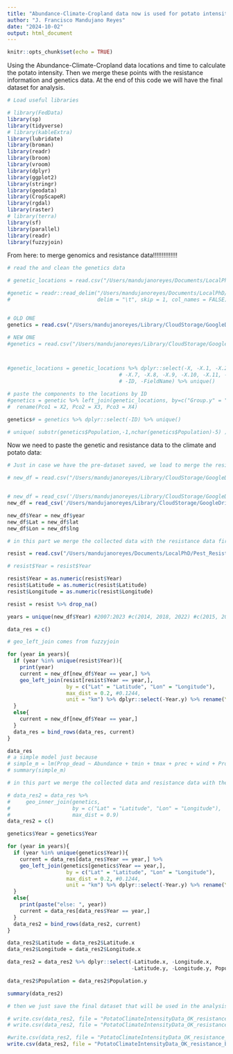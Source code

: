 ```yaml
---
title: "Abundance-Climate-Cropland data now is used for potato intensity calculation, resistance and genetics "
author: "J. Francisco Mandujano Reyes"
date: "2024-10-02"
output: html_document
---
```


```r
knitr::opts_chunk$set(echo = TRUE) 
```

Using the Abundance-Climate-Cropland data locations and time to calculate the potato intensity. Then we merge these points with the resistance information and genetics data. At the end of this code we will have the final dataset for analysis.

```r
# Load useful libraries

# library(FedData)
library(sp)
library(tidyverse)
# library(kableExtra)
library(lubridate)
library(broman)
library(readr)
library(broom)
library(vroom)
library(dplyr)
library(ggplot2)
library(stringr)
library(geodata)
library(CropScapeR)
library(rgdal)
library(raster)
# library(terra)
library(sf)
library(parallel)
library(readr)
library(fuzzyjoin)
```


###################################
###################################
###################################
###################################
###################################
###################################
###################################
###################################
###################################



From here: to merge genomics and resistance data!!!!!!!!!!!!!!





```r
# read the and clean the genetics data

# genetic_locations = read.csv("/Users/mandujanoreyes/Documents/LocalPhD/Pest_Resistance_Data/Populations_GBS.csv")

#genetic = readr::read_delim("/Users/mandujanoreyes/Documents/LocalPhD/Pest_Resistance_Data/population_eigenvectors.txt", 
#                            delim = "\t", skip = 1, col_names = FALSE)


# OLD ONE
genetics = read.csv("/Users/mandujanoreyes/Library/CloudStorage/GoogleDrive-juanipnc6@gmail.com/My Drive/PhD/JunZhu_WNS/Pest_resistance/Imputation/better_genetics_Mar18.csv")

# NEW ONE
#genetics = read.csv("/Users/mandujanoreyes/Library/CloudStorage/GoogleDrive-juanipnc6@gmail.com/My Drive/PhD/JunZhu_WNS/Pest_resistance/Imputation/better_genetics_Jun2.csv")



#genetic_locations = genetic_locations %>% dplyr::select(-X, -X.1, -X.2, -X.3, -X.4, -X.5, -X.6, 
                                    # -X.7, -X.8, -X.9, -X.10, -X.11, -CrossleyPop,
                                    # -ID, -FieldName) %>% unique()

# paste the components to the locations by ID
#genetics = genetic %>% left_join(genetic_locations, by=c("Group.y" = "Group")) %>% 
#  rename(Pco1 = X2, Pco2 = X3, Pco3 = X4)

genetics# = genetics %>% dplyr::select(-ID) %>% unique()

# unique( substr(genetics$Population,-1,nchar(genetics$Population)-5) )
```

Now we need to paste the genetic and resistance data to the climate and potato data:

```r
# Just in case we have the pre-dataset saved, we load to merge the resistance data:

# new_df = read.csv("/Users/mandujanoreyes/Library/CloudStorage/GoogleDrive-juanipnc6@gmail.com/My Drive/PhD/JunZhu_WNS/Pest_resistance/PotatoClimateIntensityData_OK.csv")


# new_df = read_csv('/Users/mandujanoreyes/Library/CloudStorage/GoogleDrive-juanipnc6@gmail.com/My Drive/PhD/JunZhu_WNS/Pest_resistance/Nursultan/FINAL_DATA/02_24_final_wo_outliers_newdata.csv')
new_df = read_csv('/Users/mandujanoreyes/Library/CloudStorage/GoogleDrive-juanipnc6@gmail.com/My Drive/PhD/JunZhu_WNS/Pest_resistance/Nursultan/FINAL_DATA/final_data_for_modeling.csv')

new_df$Year = new_df$year
new_df$Lat = new_df$lat
new_df$Lon = new_df$lng

# in this part we merge the collected data with the resistance data first by year and by nearest location (0.9 miles).

resist = read.csv("/Users/mandujanoreyes/Documents/LocalPhD/Pest_Resistance_Data/temporal_resistance_data.csv")

# resist$Year = resist$Year 

resist$Year = as.numeric(resist$Year)
resist$Latitude = as.numeric(resist$Latitude)
resist$Longitude = as.numeric(resist$Longitude)

resist = resist %>% drop_na()

years = unique(new_df$Year) #2007:2023 #c(2014, 2018, 2022) #c(2015, 2019)-1 #

data_res = c()

# geo_left_join comes from fuzzyjoin

for (year in years){
  if (year %in% unique(resist$Year)){
    print(year)
    current = new_df[new_df$Year == year,] %>%
    geo_left_join(resist[resist$Year == year,], 
                   by = c("Lat" = "Latitude", "Lon" = "Longitude"), 
                   max_dist = 0.2, #0.1244,
                   unit = "km") %>% dplyr::select(-Year.y) %>% rename(Year = Year.x) # 0.1244
  }
  else{
    current = new_df[new_df$Year == year,]
  }
  data_res = bind_rows(data_res, current)
}

data_res
# a simple model just because
# simple_m = lm(Prop_dead ~ Abundance + tmin + tmax + prec + wind + Prop_potato, data = data_res)
# summary(simple_m)

# in this part we merge the collected data and resistance data with the genetics data by nearest location (0.9 miles).

# data_res2 = data_res %>%
#     geo_inner_join(genetics,
#                    by = c("Lat" = "Latitude", "Lon" = "Longitude"), 
#                    max_dist = 0.9) 
data_res2 = c()

genetics$Year = genetics$Year 

for (year in years){
  if (year %in% unique(genetics$Year)){
    current = data_res[data_res$Year == year,] %>%
    geo_left_join(genetics[genetics$Year == year,], 
                   by = c("Lat" = "Latitude", "Lon" = "Longitude"), 
                   max_dist = 0.2, #0.1244,
                   unit = "km") %>% dplyr::select(-Year.y) %>% rename(Year = Year.x)
  }
  else{
    print(paste("else: ", year))
    current = data_res[data_res$Year == year,]
  }
  data_res2 = bind_rows(data_res2, current)
}

data_res2$Latitude = data_res2$Latitude.x
data_res2$Longitude = data_res2$Longitude.x

data_res2 = data_res2 %>% dplyr::select(-Latitude.x, -Longitude.x,
                                        -Latitude.y, -Longitude.y, Population)

data_res2$Population = data_res2$Population.y

summary(data_res2)


```

```r
# then we just save the final dataset that will be used in the analysis

# write.csv(data_res2, file = "PotatoClimateIntensityData_OK_resistance_genetics.csv", row.names=FALSE)
# write.csv(data_res2, file = "PotatoClimateIntensityData_OK_resistance_better_genetics_Nursultan_vars.csv", row.names=FALSE)

#write.csv(data_res2, file = "PotatoClimateIntensityData_OK_resistance_better_genetics_Nursultan_vars_Jun2.csv", row.names=FALSE)
write.csv(data_res2, file = "PotatoClimateIntensityData_OK_resistance_better_genetics_Nursultan_vars_Jun2_old_gen.csv", row.names=FALSE)
```




